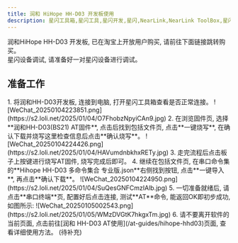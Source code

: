 ```yaml
---
title: 润和 HiHope HH-D03 开发板使用
description: 星闪工具箱,星闪工具,星闪开发,星闪,NearLink,NearLink ToolBox,星闪工具箱入门指南,润和,HiHope,HH-D03
---
```


<Aside type="note" title="提示">润和HiHope HH-D03 开发板, 已在淘宝上开放用户购买, 请前往下面链接跳转购买。</Aside>

<LinkCard title="HiHope HH-D03 开发板" description="润和新款产品, 点我购买" href="//item.taobao.com/item.htm?spm=a21n57.1.item.1.1afb523cNysA3u&priceTId=2147814c17360005697057724ef740&utparam=%7B%22aplus_abtest%22%3A%22d5812445887df9b2d06c42a4c24beda2%22%7D&id=851723503790&ns=1&abbucket=8&xxc=taobaoSearch&skuId=5815298574509&pisk=gWyKHYTPQNb3bDMcK91iqAsRKlSgp8EF-yrXE40HNPUTVVvlYvfrez3Tz2cnd2v-euUzrzEPY0g7Pz3ut1X0YkkrFZDRntqFeVSTOy3IOdsSmDOCjXTLAv-IFZbceCxsTwD7-Hb5xdOs0ViIVbi5XAioADMSO4T1X0ikRQ9QPlst70oBR49Wffiq5UOIOpGs5mmWdeOIFGEs70MSPbXhyVtIrLFYf95yWe1yhKwtvX3JKVp-4R9mtqMj5L_7BDLqlkg9FL3UF5-gXkbp3lDUHrn0-O9LkoyaWcafeNHz77aS2P62rvP08-lTbs9_bv3ZG7GOA9Ztp2hxjXtJOvF788hU93S4fvaagqlC_NoTK-c-ufL1RlqtRjF8-NJS-SE_Wj2MSKDz77aS2PTd4py0HjhWoqnkOGI9aQlIbWonHzexy8btXqjdeQRr_GotoGI9aQlNbc3cvwdyafSN." target="_blank"/>

<Aside type="caution" title="警告">星闪设备调试, 请准备好一对星闪设备进行调试。</Aside>

## 准备工作

<Tabs>
  <TabItem label="润和 AT">
    <Steps>
    1. 将润和HH-D03开发板, 连接到电脑, 打开星闪工具箱查看是否正常连接。
    ![WeChat_20250104223851.png](https://s2.loli.net/2025/01/04/O7FhobzNpyiCAn9.jpg)
    2. 在浏览固件页, 选择**润和HH-D03(BS21) AT固件**, 点击后找到包括文件页, 点击**一键烧写**, 在确认下载并烧写这里检查信息后点击**确认烧写**。
    ![WeChat_20250104224426.png](https://s2.loli.net/2025/01/04/HAVumdnbkhxRETy.jpg)
    3. 走完流程后点击板子上按键进行烧写AT固件, 烧写完成后即可。
    4. 继续在包括文件页, 在串口命令集的**Hihope HH-D03 多命令集合 专业版.json**右侧找到按钮, 点击**一键导入**, 再点击**确认下载**。
    ![WeChat_20250104224950.png](https://s2.loli.net/2025/01/04/SuQesGNFCmzIAlb.jpg)
    5. 一切准备就绪后, 请点击**串口终端**页, 配置好后点击连接, 测试**AT**命令, 能返回OK即初步成功, 如图所示:
    ![WeChat_20250105002543.png](https://s2.loli.net/2025/01/05/WMzDVGtK7hkgxTm.jpg)
    6. 请不要离开软件的当前页面, 点击前往[润和 HH-D03 AT使用](/at-guides/hihope-hhd03)页面, 查看详细使用方法。
    </Steps>
  </TabItem>
  <TabItem label="其他">
    (待补充)
  </TabItem>
</Tabs>












